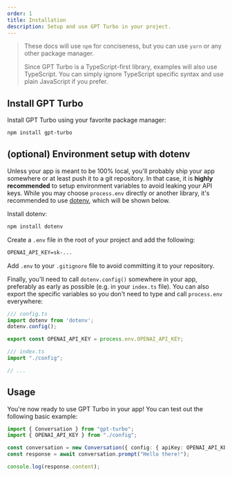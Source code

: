 ```yaml
---
order: 1
title: Installation
description: Setup and use GPT Turbo in your project.
---
```


> These docs will use `npm` for conciseness, but you can use `yarn` or any other package manager.
> 
> Since GPT Turbo is a TypeScript-first library, examples will also use TypeScript.
> You can simply ignore TypeScript specific syntax and use plain JavaScript if you prefer.

## Install GPT Turbo

Install GPT Turbo using your favorite package manager:

```bash
npm install gpt-turbo
```

## (optional) Environment setup with dotenv

Unless your app is meant to be 100% local, you'll probably ship your app somewhere or at least push it to a git repository.
In that case, it is **highly recommended** to setup environment variables to avoid leaking your API keys.
While you may choose `process.env` directly or another library, it's recommended to use [dotenv](https://www.npmjs.com/package/dotenv), which will be shown below.

Install dotenv:

```bash
npm install dotenv
```

Create a `.env` file in the root of your project and add the following:

```txt
OPENAI_API_KEY=sk-...
```

Add `.env` to your `.gitignore` file to avoid committing it to your repository.

Finally, you'll need to call `dotenv.config()` somewhere in your app, preferably as early as possible (e.g. in your `index.ts` file).
You can also export the specific variables so you don't need to type and call `process.env` everywhere:

```ts
/// config.ts
import dotenv from 'dotenv';
dotenv.config();

export const OPENAI_API_KEY = process.env.OPENAI_API_KEY;

/// index.ts
import "./config";

// ...
```

## Usage

You're now ready to use GPT Turbo in your app!
You can test out the following basic example:

```ts
import { Conversation } from "gpt-turbo";
import { OPENAI_API_KEY } from "./config";

const conversation = new Conversation({ config: { apiKey: OPENAI_API_KEY } });
const response = await conversation.prompt("Hello there!");

console.log(response.content);
```
